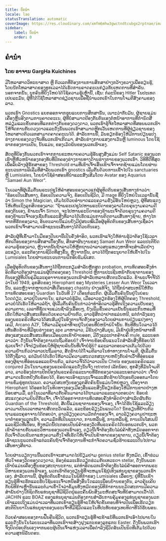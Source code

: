 ```yaml
---
title: ບົດນຳ
locale: lao
statusTranslation: automatic
coverImage: https://res.cloudinary.com/xmfm6mhw3gwctndtcubgx2rptnae/image/upload/v1741354450/small_cover_tratado_esoterico_de_astrologia_hermetica_6210a35442.webp
sidebar:
    label: ບົດນຳ
    order: 0
---
```

## ຄຳນຳ

### ໂດຍ ອາຈານ GargHa Kuichines

ມີໂຫລາສາດວິທະຍາສາດ ຫຼື ຕົວເລກທີ່ຕ້ອງການການສຶກສາຢ່າງກວ້າງຂວາງເພື່ອຮຽນຮູ້, ໂດຍນັກໂຫລາສາດຂອງທຸກເວລາໄດ້ເຮັດການຄາດຄະເນກ່ຽວກັບເຫດການທີ່ສໍາຄັນ. ນອກຈາກນັ້ນ, ບຸກຄົນທີ່ຍິ່ງໃຫຍ່ໄດ້ໃຊ້ຄວາມຮູ້ເຫຼົ່ານີ້, ເຊັ່ນ: ກໍລະນີຂອງ Hitler ໃນປະເທດເຢຍລະມັນ, ຜູ້ທີ່ໄດ້ໃຊ້ໂຫລາສາດຊ່ຽວຊານເພື່ອຊີ້ນໍາພວກເຂົາໃນການໂຈມຕີສົງຄາມຂອງລາວ.

ພວກເຮົາ Gnostics ແຍກອອກຈາກຮູບແບບການສຶກສານັ້ນ, ເພາະວ່າກັບມັນ, ຜູ້ຊາຍແມ່ນເຄື່ອງຫຼິ້ນອີງຕາມການຄາດຄະເນ, ຜູ້ທີ່ບໍ່ສາມາດປ້ອງກັນຕົນເອງຕໍ່ຫນ້າອາການທີ່ກໍານົດສີ່ຫລ່ຽມແລະຂັ້ນຕອນທີ່ແຕກຕ່າງກັນຂອງດວງດາວ, ພວກເຮົາຮູ້ຈັກໂຫລາສາດທີ່ສອນພວກເຮົາໃຫ້ຈັດການກັບດວງດາວແລະດັ່ງນັ້ນພວກເຮົາສາມາດຫຼີກເວັ້ນເຫດການທີ່ຜູ້ຊ່ຽວຊານຂອງໂຫລາສາດຕົວເລກສາມາດຄາດຄະເນໄດ້. ສໍາລັບການນີ້, ມັນຮຽກຮ້ອງໃຫ້ມີການປ່ຽນແປງຮ່າງກາຍຂອງດວງຈັນທີ່ພວກເຮົາເກີດມາ, ສໍາລັບຮ່າງກາຍແສງຕາເວັນຫຼື luminous ໂດຍໃຊ້ຮາກຂອງການເປັນ, ນັ້ນແມ່ນ, ຂອງເມັດພັນຂອງພວກເຮົາເອງ.

ສັດຕູທີ່ປ້ອງກັນພວກເຮົາຈາກການຂະຫຍາຍຄວາມຮູ້ອັນສູງສົ່ງແມ່ນ Self Satanic ຂອງພວກເຮົາຫຼືຫົວຫນ້າຂອງກອງທັບທີ່ປົກຄອງຮ່າງກາຍທາງດ້ານຮ່າງກາຍຂອງພວກເຮົາ. ວິທີທີ່ດີທີ່ສຸດເພື່ອລົບລ້າງຜູ້ຮັກສາຂອງ Threshold ຕາມທີ່ເຂົາເຈົ້າເອີ້ນເຂົາເຈົ້າຈາກຊ້າຍແມ່ນໂດຍຜ່ານຂະບວນການລິເລີ່ມທີ່ສໍາລັບພວກເຮົາ gnostics ເລີ່ມຕົ້ນດ້ວຍການເຂົ້າໄປໃນ sanctuaries ຫຼື Lumisiales, ໂດຍນໍາໃຊ້ຄໍາສອນທີ່ນໍາແລະສົ່ງເສີມໂດຍ Avatar ຂອງ Aquarius "Samael Aun Weor".

ໃນເວລາທີ່ຜູ້ເລີ່ມຕົ້ນພຣະເຢຊູໃຫ້ຄໍາສອນຂອງລາວແກ່ຜູ້ອຸທິດຕົນຂອງເສັ້ນທາງກ່າວວ່າ: "ຂ້ອຍເປັນເສັ້ນທາງ, ຂ້ອຍເປັນຄວາມຈິງ, ຂ້ອຍເປັນຊີວິດ, ມີ mage ທີ່ຍິ່ງໃຫຍ່ໃນເວລານັ້ນຊື່ວ່າ Simon the Magician, ເຕັມໄປດ້ວຍອໍານາດແລະຄວາມຮັ່ງມີອັນໃຫຍ່ຫຼວງ, ຜູ້ທີ່ສະແດງໃຫ້ເຫັນເຖິງລູກສິດຂອງລາວ: "ຖ້າພຣະເຢຊູໄປຫາພຣະບິດາຂອງລາວໂດຍຄຸນງາມຄວາມດີຂອງຕົນເອງ, ຂ້າພະເຈົ້າ Simon, ຈະໄປຫາພຣະບິດາຂອງຂ້າພະເຈົ້າດ້ວຍຄຸນງາມຄວາມດີຂອງຂ້າພະເຈົ້າເອງເຊັ່ນກັນແລະສິ່ງທີ່ລາວໄດ້ເຮັດແມ່ນການຕິດຕາມເສັ້ນທາງຊ້າຍ, ຫ່າງໄກຈາກທີ່ຮັກຂອງລາວ, ອັນຕະລາຍນີ້ແມ່ນຍັງມີຢູ່ສະເໝີເມື່ອຜູ້ອຸທິດຕົນຂອງເສັ້ນທາງເຊື່ອວ່າພວກເຂົາເຈົ້າສາມາດເອົາຊະນະເສັ້ນທາງໄດ້ດ້ວຍຕົນເອງ.

ສໍາລັບຜູ້ທີ່ເຂົ້າມາໃນມືຂອງປັນຍານີ້ເປັນຄັ້ງທໍາອິດ, ພວກເຮົາແຈ້ງໃຫ້ທ່ານຮູ້ວ່າຕ້ອງໃຊ້ເວລາຫົກເດືອນຂອງການສຶກສາເບື້ອງຕົ້ນ, ສຶກສາຜົນງານຂອງ Samael Aun Weor ແລະປະຕິບັດຄວາມຮູ້ຂອງລາວ, ຫຼັງຈາກນັ້ນຖ້າລາວໃຫ້ຫຼັກຖານວ່າລາວສະແຫວງຫາທີ່ຈະສໍາເລັດຢ່າງລະອຽດ, ແລະຕ້ອງການຊີວິດທີ່ສູງຂຶ້ນ, ຫຼັງຈາກນັ້ນ, ລາວໄດ້ຖືກອະນຸຍາດໃຫ້ເຂົ້າໄປໃນ Lumisiales ໂດຍຜ່ານຂະບວນການຝຶກອົບຮົມພິເສດ.

ເມື່ອຜູ້ອຸທິດຕົນຂອງເສັ້ນທາງໄດ້ຖືກກະກຽມສໍາລັບຫຼັກສູດ probation, ການທົດສອບຄັ້ງທໍາອິດທີ່ລາວຕ້ອງຜ່ານແມ່ນຜູ້ປົກຄອງຂອງ Threshold ຫຼືການປະເຊີນຫນ້າກັບຊາຕານຂອງຕົນເອງຜູ້ທີ່ເປັນຄູ່ມືແລະຄູອາຈານຂອງພວກເຮົາສໍາລັບຫລາຍສັດຕະວັດແລ້ວ. ຂ້າພະເຈົ້າຈື່ໄດ້ວ່າໃນປີ 1949, ລູກສິດຂອງ Hierophant ຂອງ Mysteries Lesser Aun Weor ໃນເວລານັ້ນ, ແລະຫຼັງຈາກຫຼາຍກວ່າສີ່ເດືອນຂອງ chastity ຢ່າງແທ້ຈິງ, ໄດ້ຖືກນໍາສະເຫນີໃຫ້ກັບການທົດສອບຂອງ Guardian ໃນວັນທີ 27 ເດືອນກໍລະກົດ. ຜູ້ເລີ່ມຕົ້ນຄົນນັ້ນຢູ່ໃນບ່ອນໂດດດ່ຽວ, ລາວຢູ່ໃນພາຍໃນ, ແຕ່ລາວບໍ່ຮູ້ມັນ, ເມື່ອລາວຮຽກຮ້ອງໃຫ້ຜູ້ປົກຄອງ Threshold, ລາວບໍ່ໄດ້ເຮັດໃຫ້ລາວລໍຖ້າ, ຜູ້ເລີ່ມຕົ້ນຄົນນັ້ນກ່າວວ່າທໍາອິດລາວຮູ້ສຶກເຖິງຄວາມເຢັນຂອງຄວາມຕາຍ, ເວລາທີ່ຊັດເຈນແມ່ນຊ້ໍາລົງເລື້ອຍໆ, ຍັງເພີ່ມຂຶ້ນຄວາມເຢັນນັ້ນແລະກິ່ນຫອມທີ່ເຮັດໃຫ້ລາວສັ່ນສະເທືອນດ້ວຍຄວາມຢ້ານກົວ, ລາວຮູ້ສຶກວ່າຢາກແລ່ນຫນີ, ແຕ່ກໍາລັງແຮງຂອງພຣະຄຣິດທີ່ລາວໄດ້ສະສົມຢູ່ໃນອົງການຈັດຕັ້ງຂອງລາວໂດຍຜ່ານການປ່ຽນແປງທາງເຄມີ, Arcano AZF, ໃຫ້ລາວມີຄຸນຄ່າທີ່ຈະຢູ່ໃນບ່ອນທີ່ບໍ່ຫນ້າພໍໃຈນັ້ນ. ທັນທີທັນໃດລາວໄດ້ເຫັນສັດຮ້າຍທີ່ມີຮູບຮ່າງຂອງ ape ມາຫາລາວ, ມີຂົນຢ່າງສົມບູນ, ມີເຂົາຢູ່ເທິງຫນ້າຜາກທີ່ສ່ອງແສງແລະສັ່ນສະເທືອນເມື່ອພວກເຂົາຍ້າຍອອກ, ມີດັງແລະປາກຄ້າຍຄື mule, ແລະບອກລາວວ່າ: ດັ່ງນັ້ນເຈົ້າຕ້ອງການປະຖິ້ມຂ້ອຍບໍ? ເຈົ້າຈ່າຍຂ້ອຍຄືນແນວໃດສຳລັບສິ່ງທີ່ຂ້ອຍໄດ້ຊ່ວຍເຈົ້າ? ເຈົ້າປ່ຽນຂ້ອຍໃຫ້ຜູ້ຊາຍຄົນນັ້ນທີ່ເຈົ້າບໍ່ຮູ້ບໍ? ແລະລາວຕອບລາວເຕັມໄປດ້ວຍຄວາມຢ້ານກົວວ່າລາວປະຖິ້ມລາວ, ສັດຮ້າຍໄດ້ໂຈມຕີລາວໃນທ່າທາງການໂຈມຕີ, ຜູ້ເລີ່ມຕົ້ນໄດ້ຕັ້ງຊື່ລາວ, ແຕ່ມັນບໍ່ໄດ້ເຮັດໃຫ້ລາວມີຄວາມສະດວກສະບາຍຫຍັງກັບຄໍາເວົ້າທີ່ອ່ອນແອຂອງຜູ້ຊາຍທີ່ອ່ອນແອແລະຢ້ານກົວ, ແຕ່ລາວຈື່ໄດ້ວ່າລາວເປັນ Chela ຂອງພຣະຄຣິດແລະ conjured ມັນໃນນາມຂອງພຣະຄຣິດແລະດັ່ງນັ້ນຈຶ່ງ retreted ເລັກນ້ອຍ, ທຸກຄັ້ງທີ່ມັນໂຈມຕີລາວ, ລາວຮ້ອງຂໍການປົກປ້ອງຕໍ່ພຣະຄຣິດແລະນາຍທີ່ຮັກຂອງລາວແລະບອກລາວວ່າ: ເຈົ້າບໍ່ສາມາດເຮັດຫຍັງກັບຂ້ອຍໄດ້, ຂ້ອຍຈະເອົາຊະນະເຈົ້າແລະສັດຮ້າຍໄດ້ຖອນຕົວອອກມາໂດຍການຂົ່ມຂູ່ທຸກປະເພດ. ຄວາມບໍ່ສະຫງົບຂອງລູກສິດຄົນນັ້ນແມ່ນໃຫຍ່ຫຼວງ, ເນື່ອງຈາກ Hierophant ໄດ້ອອກໄປໃນທິດທາງຂອງເມືອງອື່ນແລະສິ່ງນີ້ຮຽກຮ້ອງໃຫ້ມີການຂາດຢ່າງຫນ້ອຍສາມມື້, ແຕ່ໃນເວລາທີ່ລາວກັບຄືນມາລາວໄດ້ຖາມລາວແລະລາວຕອບວ່າ: ຂ້ອຍຂໍສະແດງຄວາມຍິນດີກັບເຈົ້າ, ເຈົ້າໄດ້ອອກຈາກການທົດສອບຄັ້ງທໍາອິດຢ່າງສໍາເລັດຜົນກັບ Guardian of the Threshold, ສັດນີ້ແມ່ນຊາຕານຂອງເຈົ້າເອງ, ເຈົ້າໄດ້ຮັບໃຊ້ແລະລ້ຽງລາວມາເປັນເວລາຫລາຍສັດຕະວັດແລ້ວ, ແລະຂ້ອຍລ້ຽງມັນແນວໃດ? ນັກຮຽນທີ່ຢ້ານກົວຖາມແລະຄູອາຈານໄດ້ຕອບວ່າ, ລາວລ້ຽງດູຄວາມມັກຕ່ໍາຂອງເຈົ້າ, ລາວລ້ຽງຄວາມປາຖະຫນາຕ່ໍາຂອງພວກເຮົາ, ຄວາມມັກທີ່ເປັນພະຍາດ, ການຫລິ້ນຊູ້, ການຫລິ້ນຊູ້, ການເປັນໂສເພນີແລະຊີວິດທີ່ເປື້ອນ, ທັງຫມົດນີ້ປະກອບເປັນພໍ່ຄ້າຂອງວັດທີ່ພຣະຄຣິດໄດ້ບອກພວກເຮົາ, ພວກເຂົາຄ້າຂາຍກັບພຣະວິຫານຂອງພວກເຮົາເອງ, ດຽວນີ້ເຈົ້າຕ້ອງຂັບໄລ່ພໍ່ຄ້າທັງຫມົດອອກຈາກຕົວເຈົ້າດ້ວຍຂົນຕາແຫ່ງຄວາມຕັ້ງໃຈທີ່ເຮັດໃຫ້ເຈົ້າເປັນຂ້າທາດຂອງຊາຕານ, ດຽວນີ້ເຈົ້າຕ້ອງເອົາຊະນະພວກເຂົາແຕ່ລະຄົນຖ້າເຈົ້າຕ້ອງການທີ່ຈະກໍາຈັດຄວາມຊົ່ວຮ້າຍແລະເດີນໄປຕາມເສັ້ນທາງສີຂາວ.

ໂດຍຜ່ານວຽກງານນີ້ພວກເຮົາຈະສາມາດໄປຢ້ຽມຢາມ genius stellar ທັງຫມົດ, ເຂົ້າຮ່ວມຫົວໃຈຂອງວັດຂອງດວງດາວ, ຮ້ອງຂໍແລະເຮັດວຽກຮ່ວມກັບເທວະດາ stellar, ດັ່ງນັ້ນພວກເຮົາບໍ່ແມ່ນເຄື່ອງຫຼິ້ນຂອງສະຖານະການ, ແຕ່ທໍາອິດພວກເຮົາຕ້ອງຂັບໄລ່ພໍ່ຄ້າອອກຈາກພຣະວິຫານຂອງພວກເຮົາເອງ, ພວກເຮົາຕ້ອງຮຽນຮູ້ທີ່ຈະຫມູນໃຊ້ຢູ່ເທິງແທ່ນບູຊາຂອງພວກເຮົາເອງ. ສໍາລັບການນີ້, ຜູ້ອຸທິດຕົນເຂົ້າຮ່ວມໃນພິທີກໍາຂອງ Lumisiales ເລື້ອຍໆ; ຢູ່ທີ່ນັ້ນເຂົາຮຽນຮູ້ທີ່ຈະຮັກແລະຮັບໃຊ້ພຣະເຈົ້າເຫນືອສິ່ງອື່ນໃດແລະເພື່ອນບ້ານຂອງຕົນ, ລາວຄຸ້ນເຄີຍກັບພິທີກໍາເຫຼົ່ານັ້ນແລະຕໍ່ມາເຂົ້າໃຈວ່າຂໍ້ມູນທັງຫມົດຂອງພິທີກໍາການນະມັດສະການມີຄວາມສໍາພັນຢ່າງໃກ້ຊິດກັບແທ່ນບູຊາທີ່ມີຊີວິດຢູ່ແລະຄົ້ນພົບສິ່ງມະຫັດສະຈັນທີ່ບໍ່ສາມາດເວົ້າໄດ້. JACHIN ແລະ BOAZ ຂອງແທ່ນບູຊາແມ່ນຕ້ອງການສໍາລັບການຄຸ້ມຄອງແທ່ນບູຊາຂອງພວກເຂົາແລະເຖິງແມ່ນວ່າເວລາທີ່ພວກເຂົາຮຽນຮູ້ທີ່ຈະໃຫ້ເຈັດຂັ້ນຕອນທີ່ຈໍາເປັນເພື່ອເຮັດວຽກສະຕິປັນຍາໃນແທ່ນບູຊາຂອງພຣະເຈົ້າທີ່ມີຊີວິດແລະໃນທີ່ປະທັບຂອງເທບທິດາທີ່ໄດ້ຮັບພອນ.

ດ້ວຍຄໍາສອນຂອງການຟື້ນຄືນຊີວິດ, ພວກເຮົາຮຽນຮູ້ທີ່ຈະຂ້າແບ້ທີ່ພວກເຮົາເອົາໄປພາຍໃນແລະດັ່ງນັ້ນໃນໄລຍະເວລາທີ່ພວກເຮົາຈະສ້າງຝູງແກະຂອງລູກແກະ Easter. ດັ່ງນັ້ນພວກເຮົາຈຶ່ງປົດປ່ອຍຕົນເອງຈາກພຣະຜູ້ເປັນເຈົ້າແຫ່ງເວລາເພື່ອດໍາລົງຊີວິດອັນເປັນນິດທີ່ເຕັມໄປດ້ວຍຄວາມສຸກນິລັນດອນ.

